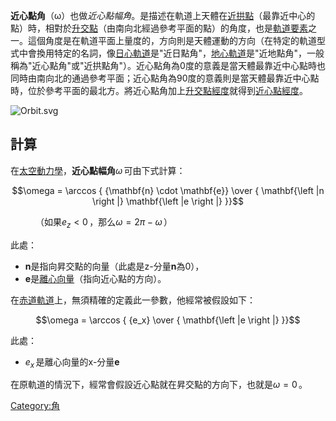 {{noteTA
|zh-hant:近心點角;zh-hans:近点幅角
}}
{{航天动力学}}

'''近心點角'''（ω）也做''近心點幅角''。是描述在軌道上天體在[[拱點|近拱點]]（最靠近中心的點）時，相對於[[升交點|升交點]]（由南向北經過參考平面的點）的角度，也是[[軌道要素|軌道要素]]之一。這個角度是在軌道平面上量度的，方向則是天體運動的方向（在特定的軌道型式中會換用特定的名詞，像[[日心軌道|日心軌道]]是"近日點角"，[[地心軌道|地心軌道]]是"近地點角"，一般稱為"近心點角"或"近拱點角"）。近心點角為0度的意義是當天體最靠近中心點時也同時由南向北的通過參考平面；近心點角為90度的意義則是當天體最靠近中心點時，位於參考平面的最北方。將近心點角加上[[升交點黃經|升交點經度]]就得到[[近心點經度|近心點經度]]。

[[File:Orbit.svg|thumb]]
{{clear}}

== 計算 ==
在[[太空動力學|太空動力學]]，'''近心點幅角'''<math> \omega\,</math>可由下式計算：

:<math> \omega = \arccos { {\mathbf{n} \cdot \mathbf{e}} \over { \mathbf{\left |n \right |} \mathbf{\left |e \right |} }}</math>

:（如果<math>e_z < 0\,</math>，那么<math>\omega = 2 \pi - \omega\,</math>）

此處：
*<math> \mathbf{n} </math>是指向昇交點的向量（此處是z-分量<math> \mathbf{n} </math>為0），
*<math> \mathbf{e } </math>是[[離心向量|離心向量]]（指向近心點的方向）。

在[[赤道軌道|赤道軌道]]上，無須精確的定義此一參數，他經常被假設如下：

:<math> \omega = \arccos { {e_x} \over { \mathbf{\left |e \right |} }}</math>

此處：

*<math> e_x\,</math>是離心向量的x-分量<math> \mathbf{e }\,</math>

在原軌道的情況下，經常會假設近心點就在昇交點的方向下，也就是<math>\omega=0\,</math>。

{{軌道}}

[[Category:角|Category:角]]
